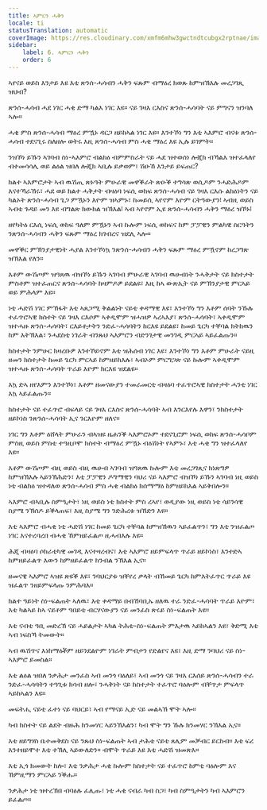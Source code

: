 ```yaml
---
title: ኣምርን ሓቅን
locale: ti
statusTranslation: automatic
coverImage: https://res.cloudinary.com/xmfm6mhw3gwctndtcubgx2rptnae/image/upload/v1741354419/small_cover_la_gran_rebelion_28716e29d2.webp
sidebar:
    label: 6. ኣምርን ሓቅን
    order: 6
---
```

ኣየናይ ወይስ እንታይ እዩ እቲ ጽንሰ-ሓሳብን ሓቅን ፍጹም ብማዕረ ክወጹ ከምዝኽእሉ መረጋገጺ ዝህብ?

ጽንሰ-ሓሳብ ሓደ ነገር ሓቂ ድማ ካልእ ነገር እዩ። ናይ ገዛእ ርእስና ጽንሰ-ሓሳባት ናይ ምግናን ዝንባለ ኣሎ።

ሓቂ ምስ ጽንሰ-ሓሳብ ማዕረ ምዃኑ ዳርጋ ዘይከኣል ነገር እዩ። እንተኾነ ግን እቲ ኣእምሮ ብናቱ ጽንሰ-ሓሳብ ተደናጊሩ ስለዘሎ ወትሩ እዚ ጽንሰ-ሓሳብ ምስ ሓቂ ማዕረ እዩ ኢሉ ይገምት።

ንዝኾነ ይኹን ኣገባብ ስነ-ኣእምሮ ብልክዕ ብምምስራት ናይ ሓደ ዝተወሰነ ሎጂክ ብኻልእ ዝተፈላለየ ብተመሳሳሊ ወይ ልዕል ዝበለ ሎጂክ ኣቢሉ ይቃወም፣ ሽዑኸ እንታይ ይፍጠር?

ክልተ ኣእምሮታት ኣብ ዉሽጢ ጽኑዓት ምሁራዊ መዋቕራት ጽዑቕ ተግሳጽ ወሲዶም ንሓድሕዶም እናተኻራኸሩ፣ ሓደ ወይ ክልተ ሓቅታት ብዛዕባ ነፍሲ ወከፍ ጽንሰ-ሓሳብ ናይ ገዛእ ርእሱ ልክዕነትን ናይ ካልኦት ጽንሰ-ሓሳብ ጌጋ ምዃኑን እዮም ዝኣምኑ፣ ከመይሲ ኣየኖም እዮም ርትዓውያን፧ ኣብዚ ወይስ ኣብቲ ጉዳይ መን እዩ ብግልጽ ክውክል ዝኽእል፧ ኣብ ኣየኖም ኢዩ ጽንሰ-ሓሳብን ሓቅን ማዕረ ዝኾኑ፧

ዘየካትዕ ርእሲ ነፍሲ ወከፍ ዓለም ምዃኑን ኣብ ኩሎም ነፍሲ ወከፍና ከም ፓፓዊን ምልካዊ ስርዓትን ንጽንሰ-ሓሳብን ሓቅን ፍጹም ማዕረ ክገብረና ዝደሊ ኣሎ።

መዋቕር ምኽንያታዊነት ሓያል እንተኾነኳ ንጽንሰ-ሓሳብን ሓቅን ፍጹም ማዕረ ምዃኖም ከረጋግጽ ዝኽእል የለን።

እቶም ውሽጦም ዝዓጸዉ ብዝኾነ ይኹን ኣገባብ ምሁራዊ ኣገባብ ዉሁብነት ንሓቅታት ናይ ክስተታት ምስቶም ዝተፈጠርና ጽንሰ-ሓሳባት ከዛምዶዎ ይደልዩ፣ እዚ ከኣ ውጽኢት ናይ ምኽንያታዊ ምርኣይ ወይ ምሕላም እዩ።

ነቲ ሓድሽ ነገር ምኽፋት እቲ ኣጸጋሚ ቅልልነት ናይቲ ቀዳማዊ እዩ፣ እንተኾነ ግን እቶም ሰባት ንኹሉ ተፈጥሮኣዊ ክስተት ናይ ገዛእ ርእሶም ኣቀዲሞም ዝሓዝዎ ኣረኣእያ፣ ጽንሰ-ሓሳባት፣ ኣቀዲሞም ዝተሓዙ ጽንሰ-ሓሳባት፣ ርእይቶታትን ንድፈ-ሓሳባትን ከርእዩ ይደልዩ፣ ከመይ ጌርካ ተቐባል ክትከዉን ከም እትኽእል፣ ንሓደስቲ ነገራት ብንጹህ ኣእምሮን ብድንገታዊ መንገዲ ምርኣይ ኣይፈልጡን።

ክስተታት ንምሁር ክዛረቡዎ እንተኾይኖም እቲ ዝሕሰብ ነገር እዩ፣ እንተኾነ ግን እቶም ምሁራት ናይዚ ዘመን ክስተታት ከመይ ጌርካ ምርኣይ ከምዘይክእሉ፣ ኣብኦም ምርግጋጽ ናይ ኩሎም ኣቀዲሞም ዝተሓዙ ጽንሰ-ሓሳባት ጥራይ እዮም ክርእዩ ዝደልዩ።

እኳ ድኣ ዘየእምን እንተኾነ፣ እቶም ዘመናውያን ተመራመርቲ ብዛዕባ ተፈጥሮኣዊ ክስተታት ሓንቲ ነገር እኳ ኣይፈልጡን።

ክስተታት ናይ ተፈጥሮ ብፍላይ ናይ ገዛእ ርእስና ጽንሰ-ሓሳባት ኣብ እንርእየሉ እዋን፣ ንክስተታት ዘይኮነስ ንጽንሰ-ሓሳባት ኢና ንርእዮም ዘለና።

ነገር ግን እቶም ዕሸላት ምሁራን ብኣዝዩ ዜሐንቕ ኣእምሮኦም ተደናጊሮም ነፍሲ ወከፍ ጽንሰ-ሓሳቦም ምስዚ ወይስ ምስቲ ተዓዚቦሞ ክስተት ብማዕረ ምዃኑ ብዕሽነት የኣምኑ፣ እቲ ሓቂ ግን ዝተፈላለየ እዩ።

እቶም ውሽጦም ብዚ ወይስ ብዚ ዉሁብ ኣገባብ ዝዓጸዉ ኩሎም እቲ መረጋገጺና ክነጽግዎ ከምዝኽእሉ ኣይንኽሕድን፣ እቲ ፓፓዊን ዶግማዊን ባህሪ ናይ ኣእምሮ ብዝኾነ ይኹን ኣገባብ ነዚ ወይስ ነቲ ብልክዕ ዝተዳለወ ጽንሰ-ሓሳብ ምስ ሓቂ ብልክዕ ክሰማማዕ ከምዘይክእል ኣይቅበሎን።

ኣእምሮ ብኣቢሉ ስምዒታት፣ ነዚ ወይስ ነቲ ክስተት ምስ ረኣየ፣ ወዲያው ነዚ ወይስ ነቲ ሳይንሳዊ ስያሜ ንኽሰዶ ይቕላጠፍ፣ እዚ ስያሜ ግን ንድሕረቱ ዝኸድን እዩ።

እቲ ኣእምሮ ብሓቂ ነቲ ሓድሽ ነገር ከመይ ጌርካ ተቐባል ከምዝኸዉን ኣይፈልጥን፣ ግን እቲ ንዝፈልጦ ነገር እናተረባረበ ብሓቂ ኸምዘይፈልጦ ዚሓብእሉ እዩ።

ሕጂ ብዛዕባ ሶክራቲካዊ መገዲ እናተዛረብና፣ እቲ ኣእምሮ ዘይምፍላጥ ጥራይ ዘይኮነስ፣ እንተድኣ ከምዘይፈልጥ እውን ከምዘይፈልጥ ክንብል ንኽእል ኢና።

ዘመናዊ ኣእምሮ ኣዝዩ ጽዩቕ እዩ፣ ንባህርያቱ ዝቐየረ ቃላት ብኸመይ ጌርካ ከምእትፈጥር ጥራይ እዩ ዝፈልጥ ንዘይምፍላጡ ንምሕባእ።

ክልተ ዓይነት ስነ-ፍልጠት ኣለዉ፣ እቲ ቀዳማይ በብኸባቢኡ ዘለዉ ተራ ንድፈ-ሓሳባት ጥራይ እዮም፣ እቲ ካልኣይ ከኣ ናይቶም ዓበይቲ ብርሃናውያን ናይ መንፈስ ጽሩይ ስነ-ፍልጠት እዩ።

እቲ ናብቲ ዓቢ መድረኽ ናይ ሓይልታት ኣካል ትሕቲ-ስነ-ፍልጠት ምእታዉ ኣይከኣልን እዩ፣ ቅድሚ እቲ ኣብ ነፍስኻ ትመውት።

ኣብ ዉሽጥና እነከማዕቾም ዘይንደልዮም ነገራት ምብታን የድልየና እዩ፣ እዚ ድማ ንባህሪ ናይ ስነ-ኣእምሮ ይመስል።

እቲ ልዕል ዝበለ ንቃሕታ መንፈስ ኣብ መንጎ ባዕለይ፣ ኣብ መንጎ ናይ ገዛእ ርእሰይ ጽንሰ-ሓሳብን ተራ ንድፈ-ሓሳባትን ተዓጊቱ ክሳብ ዘሎ፣ ንሓቅነት ናይ ክስተታት ተፈጥሮ ባዕሎም ብቐጥታ ምፍላጥ ኣይከኣልን እዩ።

መፍትሒ ናይቲ ፈተነ ናይ ባህርይ፣ ኣብ የማናይ ኢድ ናይ መልኣኽ ሞት ኣሎ።

ካብ ክስተት ናይ ልደት ብዙሕ ክንመሃር ኣይንኽእልን፣ ካብ ሞት ግን ኹሉ ክንመሃር ንኽእል ኢና።

እቲ ዘይግሃስ ቤተመቅደስ ናይ ንጹህ ስነ-ፍልጠት ኣብ ታሕቲ ናይቲ ጸሊም መቓብር ይርከብ። እቲ ፍረ እንተዘይሞተ እቲ ተኽሊ ኣይውለድን። ብሞት ጥራይ እዩ እቲ ሓድሽ ዝመጽእ።

እቲ ኢጎ ክመውት ከሎ፣ እቲ ንቃሕታ ሓቂ ኩሎም ክስተታት ናይ ተፈጥሮ ከምቲ ባዕሎም እና ኸምዚማን ምርኣይ ንቕሑ።

ንቃሕታ ነቲ ዝተረኽበ ብባዕሉ ፈሊጡ፣ ነቲ ሓቂ ናብራ ካብ ስጋ፣ ካብ ስምዒታትን ካብ ኣእምሮን ይፈልጦ።

